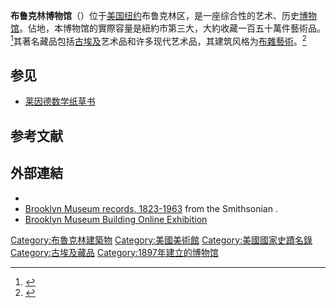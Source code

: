 {{Infobox NRHP
| name = 布魯克林博物館<br />Brooklyn Museum
| nrhp_type =
| image = Brooklyn Museum Night 2015.jpg |300px|
| caption = 夜晚的布魯克林博物館（2015年11月）
| location= [[紐約|紐約]][[布魯克林|布魯克林]]{{link-en|東方園道|Eastern Parkway}}200
| locmapin = New York City
| lat_degrees = 40 | lat_minutes = 40 | lat_seconds = 16.7 | lat_direction = N
| long_degrees = 73 | long_minutes = 57 | long_seconds = 49.5 | long_direction = W
| coord_parameters = 
| area =
| built =1895年
| architect= [[麦金米德与怀特建筑师事务所|麦金米德与怀特建筑师事务所]]; 法國，Daniel Chester
| architecture= [[布雜藝術|布雜藝術]]
| added = 1977年8月22日
| governing_body =
| refnum= 77000944
| designated_other2_name = [[紐約市地標保護委員會|紐約市地標]]
 | designated_other2_date =
 | designated_other2_abbr = NYCL
 | designated_other2_link = New York City Landmarks Preservation Commission
 | designated_other2_number =
 | designated_other2_color = #FFE978
}}
'''布鲁克林博物馆'''（{{lang-en|Brooklyn Museum}}）位于[[美国|美国]][[纽约|纽约]]布鲁克林区，是一座综合性的艺术、历史[[博物馆|博物馆]]。佔地{{convert|560000|sqft}}，本博物馆的實際容量是紐約市第三大，大約收藏一百五十萬件藝術品。<ref>{{Cite web |url = http://nymag.com/listings/attraction/brooklyn-museum-of-art/ |title = Brooklyn Museum |publisher = nymag.com |language = en |access-date = 2016-05-13 |archive-url = https://web.archive.org/web/20120508193259/http://nymag.com/listings/attraction/brooklyn-museum-of-art/ |archive-date = 2012-05-08 |dead-url = yes }}</ref>其著名藏品包括[[古埃及|古埃及]]艺术品和许多现代艺术品，其建筑风格为[[布雜藝術|布雜藝術]]。<ref>{{Cite web |url=http://www.brooklynmuseum.org/ |title=存档副本 |access-date=2010-03-31 |archive-date=2010-02-03 |archive-url=https://web.archive.org/web/20100203025357/http://www.brooklynmuseum.org/ |dead-url=no }}</ref>

==参见==
*[[莱因德数学纸草书|莱因德数学纸草书]]

== 参考文献 ==
{{reflist}}

== 外部連結 ==
* {{Official website|http://www.brooklynmuseum.org }}
* [http://www.aaa.si.edu/collections/brooklyn-museum-records-8453 Brooklyn Museum records, 1823-1963] {{Wayback|url=http://www.aaa.si.edu/collections/brooklyn-museum-records-8453 |date=20201111062755 }} from the Smithsonian {{link-en|Archives of American Art|Archives of American Art}}.
* [https://www.brooklynmuseum.org/features/building Brooklyn Museum Building Online Exhibition] {{Wayback|url=https://www.brooklynmuseum.org/features/building |date=20210221160037 }}

<div class="references-small">
<references></references>
</div>
{{Authority control}}
[[Category:布魯克林建築物|Category:布魯克林建築物]]
[[Category:美國美術館|Category:美國美術館]]
[[Category:美國國家史蹟名錄|Category:美國國家史蹟名錄]]
[[Category:古埃及藏品|Category:古埃及藏品]]
[[Category:1897年建立的博物馆|Category:1897年建立的博物馆]]